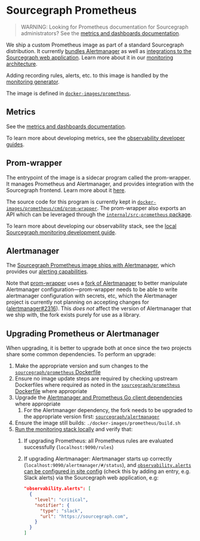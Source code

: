 # Sourcegraph Prometheus

> WARNING: Looking for Prometheus documentation for Sourcegraph administrators?
> See the [metrics and dashboards documentation](/admin/observability/metrics#prometheus).

We ship a custom Prometheus image as part of a standard Sourcegraph distribution.
It currently [bundles Alertmanager](#alertmanager) as well as [integrations to the Sourcegraph web application](#prom-wrapper).
Learn more about it in our [monitoring architecture](https://handbook.sourcegraph.com/engineering/observability/monitoring_architecture#sourcegraph-prometheus).

Adding recording rules, alerts, etc. to this image is handled by the [monitoring generator](/dev/background-information/observability/monitoring-generator).

The image is defined in [`docker-images/prometheus`](https://sourcegraph.com/github.com/sourcegraph/sourcegraph/-/tree/docker-images/prometheus).

## Metrics

See the [metrics and dashboards documentation](/admin/observability/metrics#grafana).

To learn more about developing metrics, see the [observability developer guides](/dev/background-information/observability/#guides).

## Prom-wrapper

The entrypoint of the image is a sidecar program called the prom-wrapper.
It manages Prometheus and Alertmanager, and provides integration with the Sourcegraph frontend.
Learn more about it [here](https://handbook.sourcegraph.com/engineering/observability/monitoring_architecture#prom-wrapper).

The source code for this program is currently kept in [`docker-images/prometheus/cmd/prom-wrapper`](https://sourcegraph.com/github.com/sourcegraph/sourcegraph/-/tree/docker-images/prometheus/cmd/prom-wrapper).
The prom-wrapper also exports an API which can be leveraged through the [`internal/src-prometheus` package](https://sourcegraph.com/github.com/sourcegraph/sourcegraph/-/tree/internal/src-prometheus).

To learn more about developing our observability stack, see the [local Sourcegraph monitoring development guide](/dev/how-to/monitoring_local_dev).

## Alertmanager

The [Sourcegraph Prometheus image ships with Alertmanager](https://sourcegraph.com/search?q=repo:%5Egithub%5C.com/sourcegraph/sourcegraph%24+file:%5Edocker-images/prometheus/Dockerfile+FROM+prom/alertmanager&patternType=literal), which provides our [alerting capabilities](/admin/observability/alerting.md).

Note that [prom-wrapper](#prom-wrapper) uses a [fork of Alertmanager](https://github.com/sourcegraph/alertmanager) to better manipulate Alertmanager configuration—prom-wrapper needs to be able to write alertmanager configuration with secrets, etc, which the Alertmanager project is currently not planning on accepting changes for ([alertmanager#2316](https://github.com/prometheus/alertmanager/pull/2316)).
This *does not* affect the version of Alertmanager that we ship with, the fork exists purely for use as a library.

## Upgrading Prometheus or Alertmanager

When upgrading, it is better to upgrade both at once since the two projects share some common dependencies.
To perform an upgrade:

1. Make the appropriate version and sum changes to the [`sourcegraph/prometheus` Dockerfile](https://sourcegraph.com/search?q=repo:%5Egithub%5C.com/sourcegraph/sourcegraph%24+FROM+prom/:%5Bimg%7Eprometheus%7Calertmanager%5D::%5Bversion.%5D+OR+FROM+prom/alertmanager::%5Bversion.%5D+OR+LABEL+com.sourcegraph.:%5Bimg%7Eprometheus%7Calertmanager%5D.version%3D:%5Bversion.%5D&patternType=structural)
1. Ensure no image update steps are required by checking upstream Dockerfiles where required as noted in the [`sourcegraph/prometheus` Dockerfile](https://sourcegraph.com/github.com/sourcegraph/sourcegraph/-/blob/docker-images/prometheus/Dockerfile) where appropriate
1. Upgrade the [Alertmanager and Prometheus Go client dependencies](https://sourcegraph.com/search?q=repo:%5Egithub%5C.com/sourcegraph/sourcegraph%24+file:go.mod+prometheus/alertmanager+OR+prometheus/client_golang&patternType=literal) where appropriate
   1. For the Alertmanager dependency, the fork needs to be upgraded to the appropriate version first: [`sourcegraph/alertmanager`](https://github.com/sourcegraph/alertmanager)
1. Ensure the image still builds: `./docker-images/prometheus/build.sh`
1. [Run the monitoring stack locally](/dev/how-to/monitoring_local_dev) and verify that:
   1. If upgrading Prometheus: all Prometheus rules are evaluated successfully (`localhost:9090/rules`)
   1. If upgrading Alertmanager: Alertmanager starts up correctly (`localhost:9090/alertmanager/#/status`), and [`observability.alerts` can be configured in site config](/admin/observability/alerting) (check this by adding an entry, e.g. Slack alerts) via the Sourcegraph web application, e.g:

      ```json
      "observability.alerts": [
        {
          "level": "critical",
          "notifier": {
            "type": "slack",
            "url": "https://sourcegraph.com",
          }
        }
      ]
      ```
